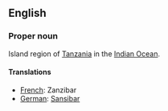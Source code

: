 ==English==

===Proper noun===

Island region of [[Tanzania]] in the [[Indian Ocean]].

====Translations====

*[[French]]: Zanzibar
*[[German]]: [[Sansibar]]